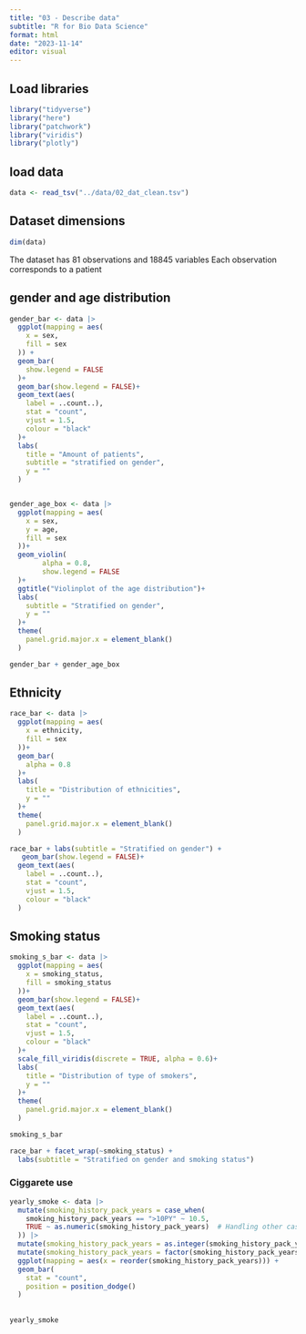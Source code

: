 ---
title: "03 - Describe data"
subtitle: "R for Bio Data Science"
format: html
date: "2023-11-14"
editor: visual
---

## Load libraries

```{r}
library("tidyverse")
library("here")
library("patchwork")
library("viridis")
library("plotly")
```

## load data

```{r}
data <- read_tsv("../data/02_dat_clean.tsv")
```
## Dataset dimensions
```{r}
dim(data)
```
The dataset has 81 observations and 18845 variables
Each observation corresponds to a patient

## gender and age distribution

```{r}
gender_bar <- data |> 
  ggplot(mapping = aes(
    x = sex,
    fill = sex
  )) +
  geom_bar(
    show.legend = FALSE
  )+
  geom_bar(show.legend = FALSE)+
  geom_text(aes(
    label = ..count..), 
    stat = "count", 
    vjust = 1.5, 
    colour = "black"
  )+
  labs(
    title = "Amount of patients",
    subtitle = "stratified on gender",
    y = ""
  )


gender_age_box <- data |> 
  ggplot(mapping = aes(
    x = sex,
    y = age,
    fill = sex
  ))+
  geom_violin(
        alpha = 0.8,
        show.legend = FALSE
  )+
  ggtitle("Violinplot of the age distribution")+
  labs(
    subtitle = "Stratified on gender",
    y = ""
  )+
  theme(
    panel.grid.major.x = element_blank()
  )

gender_bar + gender_age_box
```

## Ethnicity

```{r}
race_bar <- data |> 
  ggplot(mapping = aes(
    x = ethnicity,
    fill = sex
  ))+
  geom_bar(
    alpha = 0.8
  )+
  labs(
    title = "Distribution of ethnicities",
    y = ""
  )+
  theme(
    panel.grid.major.x = element_blank()
  )

race_bar + labs(subtitle = "Stratified on gender") +
   geom_bar(show.legend = FALSE)+
  geom_text(aes(
    label = ..count..), 
    stat = "count", 
    vjust = 1.5, 
    colour = "black"
  )
```
## Smoking status
```{r}
smoking_s_bar <- data |> 
  ggplot(mapping = aes(
    x = smoking_status,
    fill = smoking_status
  ))+
  geom_bar(show.legend = FALSE)+
  geom_text(aes(
    label = ..count..), 
    stat = "count", 
    vjust = 1.5, 
    colour = "black"
  )+
  scale_fill_viridis(discrete = TRUE, alpha = 0.6)+
  labs(
    title = "Distribution of type of smokers",
    y = ""
  )+
  theme(
    panel.grid.major.x = element_blank()
  )

smoking_s_bar
```
```{r}
race_bar + facet_wrap(~smoking_status) + 
  labs(subtitle = "Stratified on gender and smoking status")
```
### Ciggarete use
```{r}
yearly_smoke <- data |> 
  mutate(smoking_history_pack_years = case_when(
    smoking_history_pack_years == ">10PY" ~ 10.5,
    TRUE ~ as.numeric(smoking_history_pack_years)  # Handling other cases
  )) |> 
  mutate(smoking_history_pack_years = as.integer(smoking_history_pack_years)) |>
  mutate(smoking_history_pack_years = factor(smoking_history_pack_years)) |> 
  ggplot(mapping = aes(x = reorder(smoking_history_pack_years))) +
  geom_bar(
    stat = "count", 
    position = position_dodge()
  )
  
  
yearly_smoke 
```









